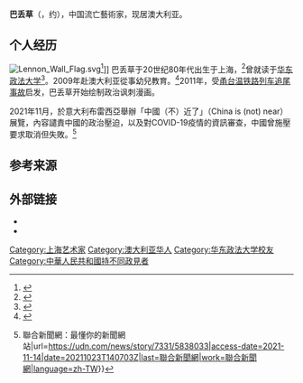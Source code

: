 {{expand language|en}}
{{NoteTA
|G1=Country
}}
{{Infobox comics creator
| name = 巴丢草
| image =
| image_size = 
| alt = 
| caption = 
| birth_name = 
| birth_date = 
| birth_place = {{CHN}}[[上海市|上海市]]
| death_date = 
| death_place = 
| nationality = 
| nationality2 = 
| area = 
| alias = Badiucao
| notable works = "Watching Big Brother: Political Cartoons by Badiucao"<br>"Covering China from Cyberspace 2014"<ref name="Times2015">{{cite book|author=China Digital Times|title=Covering China from Cyberspace in 2014|url=https://books.google.com/books?id=vWgoBgAAQBAJ&pg=PT3|date=2015-01-15|publisher=[[中国数字时代|中国数字时代]]|isbn=978-0-9898243-3-0|pages=3–}}</ref>
| collaborators = 
| awards = 2020年哈維爾創意異議人士獎<ref name="lccw">{{cite news |title=流亡藝術家巴丟草獲哈維爾創意異議人士獎　人權基金會﹕助世界關注香港抗爭 |url=https://www.thestandnews.com/art/%E6%B5%81%E4%BA%A1%E8%97%9D%E8%A1%93%E5%AE%B6%E5%B7%B4%E4%B8%9F%E8%8D%89%E7%8D%B2%E5%93%88%E7%B6%AD%E7%88%BE%E5%89%B5%E6%84%8F%E7%95%B0%E8%AD%B0%E4%BA%BA%E5%A3%AB%E7%8D%8E-%E4%BA%BA%E6%AC%8A%E5%9F%BA%E9%87%91%E6%9C%83-%E5%8A%A9%E4%B8%96%E7%95%8C%E9%97%9C%E6%B3%A8%E9%A6%99%E6%B8%AF%E6%8A%97%E7%88%AD/ |work=立場新聞 |date=2020-09-19 |accessdate=2020-12-14 |archive-date=2020-10-31 |archive-url=https://web.archive.org/web/20201031175052/https://www.thestandnews.com/art/%E6%B5%81%E4%BA%A1%E8%97%9D%E8%A1%93%E5%AE%B6%E5%B7%B4%E4%B8%9F%E8%8D%89%E7%8D%B2%E5%93%88%E7%B6%AD%E7%88%BE%E5%89%B5%E6%84%8F%E7%95%B0%E8%AD%B0%E4%BA%BA%E5%A3%AB%E7%8D%8E-%E4%BA%BA%E6%AC%8A%E5%9F%BA%E9%87%91%E6%9C%83-%E5%8A%A9%E4%B8%96%E7%95%8C%E9%97%9C%E6%B3%A8%E9%A6%99%E6%B8%AF%E6%8A%97%E7%88%AD/ |dead-url=no }}</ref>
| spouse = 
| children = 
| relatives = 
| signature = 
| signature_alt = 
| module = 
| website = 
| bodyclass = 
| nonUS = 
}}

'''巴丢草'''（{{lang-en|Badiucao}}，约{{bd|1986年|||}}），中国流亡藝術家，现居澳大利亚。

== 个人经历 ==
[[File:Lennon_Wall_Flag.svg|thumb]]<ref>{{cite web |title=製「連儂牆旗」贈何韻詩帶回香港　居澳中國異見藝術家巴丟草：望成自由抗爭新象徵 |url=https://www.thestandnews.com/culture/%E8%A3%BD-%E9%80%A3%E5%84%82%E7%89%86%E6%97%97-%E8%B4%88%E4%BD%95%E9%9F%BB%E8%A9%A9%E5%B8%B6%E5%9B%9E%E9%A6%99%E6%B8%AF-%E5%B1%85%E6%BE%B3%E4%B8%AD%E5%9C%8B%E7%95%B0%E8%A6%8B%E8%97%9D%E8%A1%93%E5%AE%B6%E5%B7%B4%E4%B8%9F%E8%8D%89%E6%9C%9B%E6%88%90%E8%87%AA%E7%94%B1%E6%8A%97%E7%88%AD%E6%96%B0%E8%B1%A1%E5%BE%B5/ |website=立場新聞 |accessdate=2019-10-06 |language=zh-HK |date=2019-09-10 |archive-url=https://web.archive.org/web/20191003080500/http://www.thestandnews.com/culture/%E8%A3%BD-%E9%80%A3%E5%84%82%E7%89%86%E6%97%97-%E8%B4%88%E4%BD%95%E9%9F%BB%E8%A9%A9%E5%B8%B6%E5%9B%9E%E9%A6%99%E6%B8%AF-%E5%B1%85%E6%BE%B3%E4%B8%AD%E5%9C%8B%E7%95%B0%E8%A6%8B%E8%97%9D%E8%A1%93%E5%AE%B6%E5%B7%B4%E4%B8%9F%E8%8D%89%E6%9C%9B%E6%88%90%E8%87%AA%E7%94%B1%E6%8A%97%E7%88%AD%E6%96%B0%E8%B1%A1%E5%BE%B5/ |archive-date=2019-10-03 |dead-url=no }}</ref>]]
巴丢草于20世纪80年代出生于上海，<ref name="szsd1">{{cite news |title=【数字时代专访】十问巴丢草 |url=https://chinadigitaltimes.net/chinese/2013/12/%e5%b7%b4%e4%b8%a2%e8%8d%89%e4%b8%93%e8%ae%bf/ |accessdate=2020-12-14 |work=[[中国数字时代|中国数字时代]] |date=2013-12-05 |archive-date=2020-12-03 |archive-url=https://web.archive.org/web/20201203002926/https://chinadigitaltimes.net/chinese/2013/12/%E5%B7%B4%E4%B8%A2%E8%8D%89%E4%B8%93%E8%AE%BF/ |dead-url=no }}</ref>曾就读于[[华东政法大学|华东政法大学]]<ref>{{cite news |author1=秦颖 (Amy Qin) |title=因天安门事件觉醒的中国政治漫画家 |url=https://cn.nytimes.com/china/20190605/china-tiananmen-cartoonist-badiucao/ |accessdate=2020-12-14 |work=纽约时报中文网 |date=2019-06-05 |archive-date=2021-02-27 |archive-url=https://web.archive.org/web/20210227042446/https://cn.nytimes.com/china/20190605/china-tiananmen-cartoonist-badiucao/ |dead-url=no }}</ref>。2009年赴澳大利亚從事幼兒教育。<ref>{{cite news |title=首度露面　巴丟草：中國警察透過家人威脅　要求取消香港畫展　否則派人到場 |url=https://www.thestandnews.com/politics/%E9%A6%96%E5%BA%A6%E9%9C%B2%E9%9D%A2-%E5%B7%B4%E4%B8%9F%E8%8D%89-%E4%B8%AD%E5%9C%8B%E8%AD%A6%E5%AF%9F%E9%80%8F%E9%81%8E%E5%AE%B6%E4%BA%BA%E5%A8%81%E8%84%85-%E8%A6%81%E6%B1%82%E5%8F%96%E6%B6%88%E9%A6%99%E6%B8%AF%E7%95%AB%E5%B1%95-%E5%90%A6%E5%89%87%E6%B4%BE%E4%BA%BA%E5%88%B0%E5%A0%B4/ |accessdate=2020-12-14 |work=立場新聞 |date=2019-06-04 |archive-date=2019-08-16 |archive-url=https://web.archive.org/web/20190816172349/https://thestandnews.com/politics/%E9%A6%96%E5%BA%A6%E9%9C%B2%E9%9D%A2-%E5%B7%B4%E4%B8%9F%E8%8D%89-%E4%B8%AD%E5%9C%8B%E8%AD%A6%E5%AF%9F%E9%80%8F%E9%81%8E%E5%AE%B6%E4%BA%BA%E5%A8%81%E8%84%85-%E8%A6%81%E6%B1%82%E5%8F%96%E6%B6%88%E9%A6%99%E6%B8%AF%E7%95%AB%E5%B1%95-%E5%90%A6%E5%89%87%E6%B4%BE%E4%BA%BA%E5%88%B0%E5%A0%B4/ |dead-url=no }}</ref>2011年，受[[2011年甬台温铁路列车追尾事故|甬台温铁路列车追尾事故]]启发，巴丢草开始绘制政治讽刺漫画。

2021年11月，於意大利布雷西亞舉辦「中國（不）近了」（China is (not) near）展覽，內容譴責中國的政治壓迫，以及對COVID-19疫情的資訊審查，中國曾施壓要求取消但失敗。<ref>{{Cite web|title=異議漫畫家巴丟草義大利辦個展 中國施壓碰一鼻子灰 {{!}} 聯合新聞網：最懂你的新聞網站|url=https://udn.com/news/story/7331/5838033|access-date=2021-11-14|date=20211023T140703Z|last=聯合新聞網|work=聯合新聞網|language=zh-TW}}</ref>

== 参考来源 ==
{{reflist}}

{{Commons category}}

== 外部链接 ==
*{{Official website|https://www.badiucao.com}}
*{{twitter}}

{{authority control}}

[[Category:上海艺术家|Category:上海艺术家]]
[[Category:澳大利亚华人|Category:澳大利亚华人]]
[[Category:华东政法大学校友|Category:华东政法大学校友]]
[[Category:中華人民共和國持不同政見者|Category:中華人民共和國持不同政見者]]